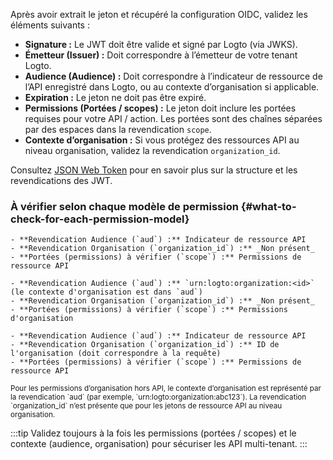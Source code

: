 
Après avoir extrait le jeton et récupéré la configuration OIDC, validez les éléments suivants :

- **Signature :** Le JWT doit être valide et signé par Logto (via JWKS).
- **Émetteur (Issuer) :** Doit correspondre à l’émetteur de votre tenant Logto.
- **Audience (Audience) :** Doit correspondre à l’indicateur de ressource de l’API enregistré dans Logto, ou au contexte d’organisation si applicable.
- **Expiration :** Le jeton ne doit pas être expiré.
- **Permissions (Portées / scopes) :** Le jeton doit inclure les portées requises pour votre API / action. Les portées sont des chaînes séparées par des espaces dans la revendication `scope`.
- **Contexte d’organisation :** Si vous protégez des ressources API au niveau organisation, validez la revendication `organization_id`.

Consultez [JSON Web Token](https://auth.wiki/jwt) pour en savoir plus sur la structure et les revendications des JWT.

### À vérifier selon chaque modèle de permission \{#what-to-check-for-each-permission-model}

<Tabs groupId="permission-models">
  <TabItem value="global-api-resources" label="Ressources API globales">

    - **Revendication Audience (`aud`) :** Indicateur de ressource API
    - **Revendication Organisation (`organization_id`) :** _Non présent_
    - **Portées (permissions) à vérifier (`scope`) :** Permissions de ressource API

  </TabItem>
  <TabItem value="organization-permissions" label="Permissions d'organisation (hors API)">

    - **Revendication Audience (`aud`) :** `urn:logto:organization:<id>` (le contexte d'organisation est dans `aud`)
    - **Revendication Organisation (`organization_id`) :** _Non présent_
    - **Portées (permissions) à vérifier (`scope`) :** Permissions d'organisation

  </TabItem>
  <TabItem value="organization-level-api-resources" label="Ressources API au niveau organisation">

    - **Revendication Audience (`aud`) :** Indicateur de ressource API
    - **Revendication Organisation (`organization_id`) :** ID de l'organisation (doit correspondre à la requête)
    - **Portées (permissions) à vérifier (`scope`) :** Permissions de ressource API

  </TabItem>
</Tabs>

<small>
  Pour les permissions d’organisation hors API, le contexte d’organisation est représenté par la
  revendication `aud` (par exemple, `urn:logto:organization:abc123`). La revendication
  `organization_id` n’est présente que pour les jetons de ressource API au niveau organisation.
</small>

:::tip
Validez toujours à la fois les permissions (portées / scopes) et le contexte (audience, organisation) pour sécuriser les API multi-tenant.
:::
